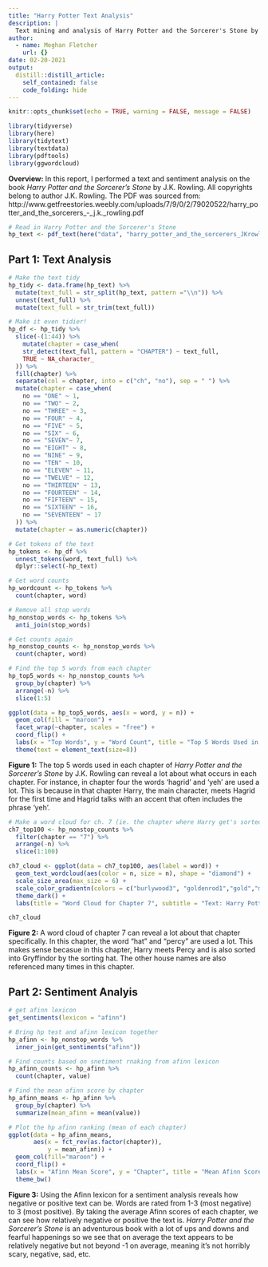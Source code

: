 ```yaml
---
title: "Harry Potter Text Analysis"
description: |
  Text mining and analysis of Harry Potter and the Sorcerer's Stone by J.K. Rowling
author:
  - name: Meghan Fletcher
    url: {}
date: 02-20-2021
output:
  distill::distill_article:
    self_contained: false
    code_folding: hide
---
```




```r
knitr::opts_chunk$set(echo = TRUE, warning = FALSE, message = FALSE)

library(tidyverse)
library(here)
library(tidytext)
library(textdata)
library(pdftools)
library(ggwordcloud)
```

**Overview:** In this report, I performed a text and sentiment analysis on the book *Harry Potter and the Sorcerer's Stone* by J.K. Rowling. All copyrights belong to author J.K. Rowling. The PDF was sourced from: http://www.getfreestories.weebly.com/uploads/7/9/0/2/79020522/harry_potter_and_the_sorcerers_-_j.k._rowling.pdf


```r
# Read in Harry Potter and the Sorcerer's Stone
hp_text <- pdf_text(here("data", "harry_potter_and_the_sorcerers_JKrowling.pdf"))
```

## Part 1: Text Analysis
```r
# Make the text tidy
hp_tidy <- data.frame(hp_text) %>% 
  mutate(text_full = str_split(hp_text, pattern ="\\n")) %>% 
  unnest(text_full) %>% 
  mutate(text_full = str_trim(text_full))
```

```r
# Make it even tidier!
hp_df <- hp_tidy %>% 
  slice(-(1:44)) %>% 
    mutate(chapter = case_when(
    str_detect(text_full, pattern = "CHAPTER") ~ text_full,
    TRUE ~ NA_character_
  )) %>% 
  fill(chapter) %>% 
  separate(col = chapter, into = c("ch", "no"), sep = " ") %>% 
  mutate(chapter = case_when(
    no == "ONE" ~ 1,
    no == "TWO" ~ 2,
    no == "THREE" ~ 3,
    no == "FOUR" ~ 4,
    no == "FIVE" ~ 5,
    no == "SIX" ~ 6,
    no == "SEVEN"~ 7,
    no == "EIGHT" ~ 8,
    no == "NINE" ~ 9,
    no == "TEN" ~ 10,
    no == "ELEVEN" ~ 11,
    no == "TWELVE" ~ 12,
    no == "THIRTEEN" ~ 13,
    no == "FOURTEEN" ~ 14,
    no == "FIFTEEN" ~ 15,
    no == "SIXTEEN" ~ 16,
    no == "SEVENTEEN" ~ 17
  )) %>% 
  mutate(chapter = as.numeric(chapter))
```

```r
# Get tokens of the text
hp_tokens <- hp_df %>% 
  unnest_tokens(word, text_full) %>% 
  dplyr::select(-hp_text) 

# Get word counts
hp_wordcount <- hp_tokens %>% 
  count(chapter, word)
```

```r
# Remove all stop words
hp_nonstop_words <- hp_tokens %>% 
  anti_join(stop_words)

# Get counts again
hp_nonstop_counts <- hp_nonstop_words %>% 
  count(chapter, word)
```

```r
# Find the top 5 words from each chapter
hp_top5_words <- hp_nonstop_counts %>% 
  group_by(chapter) %>% 
  arrange(-n) %>% 
  slice(1:5)

ggplot(data = hp_top5_words, aes(x = word, y = n)) +
  geom_col(fill = "maroon") +
  facet_wrap(~chapter, scales = "free") +
  coord_flip() +
  labs(x = "Top Words", y = "Word Count", title = "Top 5 Words Used in Each Chapter", subtitle = "Text: Harry Potter and the Sorcerer's Stone") +
  theme(text = element_text(size=8))
```


**Figure 1:** The top 5 words used in each chapter of *Harry Potter and the Sorcerer's Stone* by J.K. Rowling can reveal a lot about what occurs in each chapter. For instance, in chapter four the words 'hagrid' and 'yeh' are used a lot. This is because in that chapter Harry, the main character, meets Hagrid for the first time and Hagrid talks with an accent that often includes the phrase 'yeh'.

```r
# Make a word cloud for ch. 7 (ie. the chapter where Harry get's sorted into Gryffindor)
ch7_top100 <- hp_nonstop_counts %>% 
  filter(chapter == "7") %>% 
  arrange(-n) %>% 
  slice(1:100)
```

```r
ch7_cloud <- ggplot(data = ch7_top100, aes(label = word)) +
  geom_text_wordcloud(aes(color = n, size = n), shape = "diamond") +
  scale_size_area(max_size = 6) +
  scale_color_gradientn(colors = c("burlywood3", "goldenrod1","gold","maroon")) +
  theme_dark() +
  labs(title = "Word Cloud for Chapter 7", subtitle = "Text: Harry Potter and the Sorcerer's Stone")

ch7_cloud
```


**Figure 2:** A word cloud of chapter 7 can reveal a lot about that chapter specifically. In this chapter, the word "hat" and "percy" are used a lot. This makes sense becasue in this chapter, Harry meets Percy and is also sorted into Gryffindor by the sorting hat. The other house names are also referenced many times in this chapter.


## Part 2: Sentiment Analyis

```r
# get afinn lexicon
get_sentiments(lexicon = "afinn")
```

```r
# Bring hp test and afinn lexicon together
hp_afinn <- hp_nonstop_words %>% 
  inner_join(get_sentiments("afinn"))

# Find counts based on snetiment rnaking from afinn lexicon
hp_afinn_counts <- hp_afinn %>% 
  count(chapter, value)

# Find the mean afinn score by chapter
hp_afinn_means <- hp_afinn %>% 
  group_by(chapter) %>% 
  summarize(mean_afinn = mean(value))
```

```r
# Plot the hp afinn ranking (mean of each chapter)
ggplot(data = hp_afinn_means,
       aes(x = fct_rev(as.factor(chapter)),
           y = mean_afinn)) +
  geom_col(fill="maroon") +
  coord_flip() +
  labs(x = "Afinn Mean Score", y = "Chapter", title = "Mean Afinn Score of Each Chapter in Harry Potter and the Sorcerer's Stone") +
  theme_bw()
```


**Figure 3:** Using the Afinn lexicon for a sentiment analysis reveals how negative or positive text can be. Words are rated from 1-3 (most negative) to 3 (most positive). By taking the average Afinn scores of each chapter, we can see how relatively negative or positive the text is. *Harry Potter and the Sorcerer's Stone* is an adventurous book with a lot of ups and downs and fearful happenings so we see that on average the text appears to be relatively negative but not beyond -1 on average, meaning it's not horribly scary, negative, sad, etc.




